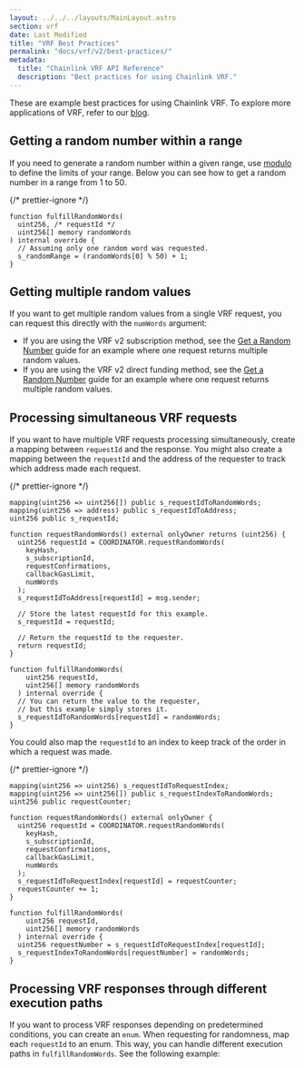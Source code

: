 ```yaml
---
layout: ../../../layouts/MainLayout.astro
section: vrf
date: Last Modified
title: "VRF Best Practices"
permalink: "docs/vrf/v2/best-practices/"
metadata:
  title: "Chainlink VRF API Reference"
  description: "Best practices for using Chainlink VRF."
---
```



<VrfCommon callout="common" />

These are example best practices for using Chainlink VRF. To explore more applications of VRF, refer to our [blog](https://blog.chain.link/).

## Getting a random number within a range

If you need to generate a random number within a given range, use [modulo](https://docs.soliditylang.org/en/v0.8.7/types.html#modulo) to define the limits of your range. Below you can see how to get a random number in a range from 1 to 50.

{/* prettier-ignore */}
```solidity
function fulfillRandomWords(
  uint256, /* requestId */
  uint256[] memory randomWords
) internal override {
  // Assuming only one random word was requested.
  s_randomRange = (randomWords[0] % 50) + 1;
}

```

## Getting multiple random values

If you want to get multiple random values from a single VRF request, you can request this directly with the `numWords` argument:

- If you are using the VRF v2 subscription method, see the [Get a Random Number](/vrf/v2/subscription/examples/get-a-random-number/) guide for an example where one request returns multiple random values.
- If you are using the VRF v2 direct funding method, see the [Get a Random Number](/vrf/v2/direct-funding/examples/get-a-random-number/) guide for an example where one request returns multiple random values.

## Processing simultaneous VRF requests

If you want to have multiple VRF requests processing simultaneously, create a mapping between `requestId` and the response. You might also create a mapping between the `requestId` and the address of the requester to track which address made each request.

{/* prettier-ignore */}
```solidity
mapping(uint256 => uint256[]) public s_requestIdToRandomWords;
mapping(uint256 => address) public s_requestIdToAddress;
uint256 public s_requestId;

function requestRandomWords() external onlyOwner returns (uint256) {
  uint256 requestId = COORDINATOR.requestRandomWords(
    keyHash,
    s_subscriptionId,
    requestConfirmations,
    callbackGasLimit,
    numWords
  );
  s_requestIdToAddress[requestId] = msg.sender;

  // Store the latest requestId for this example.
  s_requestId = requestId;

  // Return the requestId to the requester.
  return requestId;
}

function fulfillRandomWords(
    uint256 requestId,
    uint256[] memory randomWords
  ) internal override {
  // You can return the value to the requester,
  // but this example simply stores it.
  s_requestIdToRandomWords[requestId] = randomWords;
}
```

You could also map the `requestId` to an index to keep track of the order in which a request was made.

{/* prettier-ignore */}
```solidity
mapping(uint256 => uint256) s_requestIdToRequestIndex;
mapping(uint256 => uint256[]) public s_requestIndexToRandomWords;
uint256 public requestCounter;

function requestRandomWords() external onlyOwner {
  uint256 requestId = COORDINATOR.requestRandomWords(
    keyHash,
    s_subscriptionId,
    requestConfirmations,
    callbackGasLimit,
    numWords
  );
  s_requestIdToRequestIndex[requestId] = requestCounter;
  requestCounter += 1;
}

function fulfillRandomWords(
    uint256 requestId,
    uint256[] memory randomWords
  ) internal override {
  uint256 requestNumber = s_requestIdToRequestIndex[requestId];
  s_requestIndexToRandomWords[requestNumber] = randomWords;
}
```

## Processing VRF responses through different execution paths

If you want to process VRF responses depending on predetermined conditions, you can create an `enum`. When requesting for randomness, map each `requestId` to an enum. This way, you can handle different execution paths in `fulfillRandomWords`. See the following example:

<CodeSample src="samples/VRF/VRFv2MultiplePaths.sol" />
